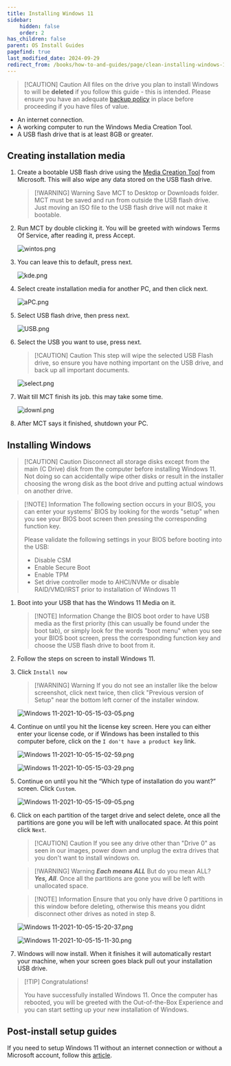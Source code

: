 ```yaml
---
title: Installing Windows 11
sidebar:
    hidden: false
    order: 2
has_children: false
parent: OS Install Guides
pagefind: true
last_modified_date: 2024-09-29
redirect_from: /books/how-to-and-guides/page/clean-installing-windows-11
---
```


> [!CAUTION] Caution
> All files on the drive you plan to install Windows to will be **deleted** if you follow this guide - this is intended. Please ensure you have an adequate [backup policy](/docs/backups) in place before proceeding if you have files of value.

* An internet connection.
* A working computer to run the Windows Media Creation Tool.
* A USB flash drive that is at least 8GB or greater.

## Creating installation media

1. Create a bootable USB flash drive using the [Media Creation Tool](https://www.microsoft.com/en-us/software-download/windows11) from Microsoft. This will also wipe any data stored on the USB flash drive.

    > [!WARNING] Warning
    > Save MCT to Desktop or Downloads folder. MCT must be saved and run from outside the USB flash drive. Just moving an ISO file to the USB flash drive will not make it bootable.

2. Run MCT by double clicking it. You will be greeted with windows Terms Of Service, after reading it, press Accept.

     ![wintos.png](../../../assets/install-11/wintos.webp)

3. You can leave this to default, press next.

     ![kde.png](../../../assets/install-11/kde.webp)

4. Select create installation media for another PC, and then click next.

     ![aPC.png](../../../assets/install-11/aPC.webp)

5. Select USB flash drive, then press next.

     ![USB.png](../../../assets/install-11/USB.webp)

6. Select the USB you want to use, press next. 

    > [!CAUTION] Caution
    >  This step will wipe the selected USB Flash drive, so ensure you have nothing important on the USB drive, and back up all important documents.

     ![select.png](../../../assets/install-11/select.webp)

7. Wait till MCT finish its job. this may take some time.

     ![downl.png](../../../assets/install-11/downl.webp)

8. After MCT says it finished, shutdown your PC.

## Installing Windows

> [!CAUTION] Caution
> Disconnect all storage disks except from the main (C Drive) disk from the computer before installing Windows 11. Not doing so can accidentally wipe other disks or result in the installer choosing the wrong disk as the boot drive and putting actual windows on another drive.

> [!NOTE] Information
> The following section occurs in your BIOS, you can enter your systems' BIOS by looking for the words "setup" when you see your BIOS boot screen then pressing the corresponding function key.
> 
> Please validate the following settings in your BIOS before booting into the USB:
> - Disable CSM
> - Enable Secure Boot
> - Enable TPM
> - Set drive controller mode to AHCI/NVMe or disable RAID/VMD/IRST prior to installation of Windows 11

1. Boot into your USB that has the Windows 11 Media on it. 

    > [!NOTE] Information
    > Change the BIOS boot order to have USB media as the first priority (this can usually be found under the boot tab), or simply look for the words "boot menu" when you see your BIOS boot screen, press the corresponding function key and choose the USB flash drive to boot from it.

2. Follow the steps on screen to install Windows 11. 
 
3. Click `Install now`

     > [!WARNING] Warning
     > If you do not see an installer like the below screenshot, click next twice, then click "Previous version of Setup" near the bottom left corner of the installer window.

     ![Windows 11-2021-10-05-15-03-05.png](../../../assets/install-11/windows-11-2021-10-05-15-03-05.webp)

4. Continue on until you hit the license key screen. Here you can either enter your license code, or if Windows has been installed to this computer before, click on the `I don't have a product key` link.

    ![Windows 11-2021-10-05-15-02-59.png](../../../assets/install-11/windows-11-2021-10-05-15-02-59.webp)

    ![Windows 11-2021-10-05-15-03-29.png](../../../assets/install-11/windows-11-2021-10-05-15-03-29.webp)

5.  Continue on until you hit the “Which type of installation do you want?” screen. Click `Custom`. 

     ![Windows 11-2021-10-05-15-09-05.png](../../../assets/install-11/windows-11-2021-10-05-15-09-05.webp)

6. Click on each partition of the target drive and select delete, once all the partitions are gone you will be left with unallocated space. At this point click `Next`.

    > [!CAUTION] Caution
    > If you see any drive other than "Drive 0" as seen in our images, power down and unplug the extra drives that you don't want to install windows on.

    > [!WARNING] Warning
    > ***Each means ALL*** But do you mean ALL? ***Yes, All***. Once all the partitions are gone you will be left with unallocated space.

    > [!NOTE] Information
    > Ensure that you only have drive 0 partitions in this window before deleting, otherwise this means you didnt disconnect other drives as noted in step 8.

    ![Windows 11-2021-10-05-15-20-37.png](../../../assets/install-11/windows-11-2021-10-05-15-20-37.webp)

    ![Windows 11-2021-10-05-15-11-30.png](../../../assets/install-11/windows-11-2021-10-05-15-11-30.webp)

    <DiskErrors />

7. Windows will now install. When it finishes it will automatically restart your machine, when your screen goes black pull out your installation USB drive.

> [!TIP] Congratulations!
>
> You have successfully installed Windows 11. Once the computer has rebooted, you will be greeted with the Out-of-the-Box Experience and you can start setting up your new installation of Windows. 


## Post-install setup guides
If you need to setup Windows 11 without an internet connection or without a Microsoft account, follow this [article](/docs/guides/bypass-11).
